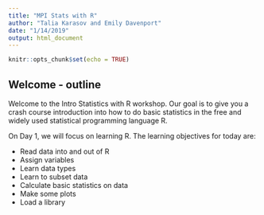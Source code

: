 ```yaml
---
title: "MPI Stats with R"
author: "Talia Karasov and Emily Davenport"
date: "1/14/2019"
output: html_document
---
```


```r
knitr::opts_chunk$set(echo = TRUE)
```

## Welcome - outline

Welcome to the Intro Statistics with R workshop. 
Our goal is to give you a crash course introduction into how to do basic statistics in the free and widely used statistical programming language R. 

On Day 1, we will focus on learning R. 
The learning objectives for today are:

* Read data into and out of R
* Assign variables
* Learn data types
* Learn to subset data
* Calculate basic statistics on data
* Make some plots
* Load a library

